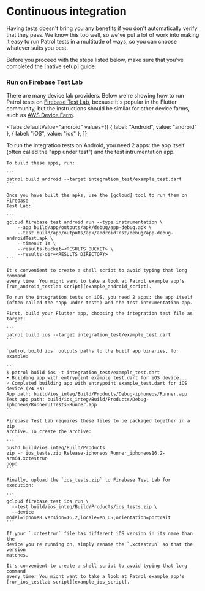 # Continuous integration

Having tests doesn't bring you any benefits if you don't automatically verify
that they pass. We know this too well, so we've put a lot of work into making it
easy to run Patrol tests in a multitude of ways, so you can choose whatever
suits you best.

<Info>
  Before you proceed with the steps listed below, make sure that you've
  completed the [native setup] guide.
</Info>

### Run on Firebase Test Lab

There are many device lab providers. Below we're showing how to run Patrol tests
on [Firebase Test Lab], because it's popular in the Flutter community, but the
instructions should be similar for other device farms, such as [AWS Device
Farm][aws_device_farm].

<Tabs
  defaultValue="android"
  values={[
    { label: "Android", value: "android" },
    { label: "iOS", value: "ios" },
  ]}
>
  <TabItem value="android">
    To run the integration tests on Android, you need 2 apps: the app itself
    (often called the "app under test") and the test intrumentation app.

    To build these apps, run:

    ```
    patrol build android --target integration_test/example_test.dart
    ```

    Once you have built the apks, use the [gcloud] tool to run them on Firebase
    Test Lab:

    ```
    gcloud firebase test android run --type instrumentation \
        --app build/app/outputs/apk/debug/app-debug.apk \
        --test build/app/outputs/apk/androidTest/debug/app-debug-androidTest.apk \
        --timeout 1m \
        --results-bucket=<RESULTS_BUCKET> \
        --results-dir=<RESULTS_DIRECTORY>
    ```

    It's convenient to create a shell script to avoid typing that long command
    every time. You might want to take a look at Patrol example app's
    [run_android_testlab script][example_android_script].

  </TabItem>
  <TabItem value="ios">

    To run the integration tests on iOS, you need 2 apps: the app itself
    (often called the "app under test") and the test intrumentation app.

    First, build your Flutter app, choosing the integration test file as target:

    ```
    patrol build ios --target integration_test/example_test.dart
    ```

    `patrol build ios` outputs paths to the built app binaries, for example:

    ```
    $ patrol build ios -t integration_test/example_test.dart
    • Building app with entrypoint example_test.dart for iOS device...
    ✓ Completed building app with entrypoint example_test.dart for iOS device (24.8s)
    App path: build/ios_integ/Build/Products/Debug-iphoneos/Runner.app
    Test app path: build/ios_integ/Build/Products/Debug-iphoneos/RunnerUITests-Runner.app
    ```

    Firebase Test Lab requires these files to be packaged together in a zip
    archive. To create the archive:

    ```
    pushd build/ios_integ/Build/Products
    zip -r ios_tests.zip Release-iphoneos Runner_iphoneos16.2-arm64.xctestrun
    popd
    ```

    Finally, upload the `ios_tests.zip` to Firebase Test Lab for execution:

    ```
    gcloud firebase test ios run \
      --test build/ios_integ/Build/Products/ios_tests.zip \
      --device model=iphone8,version=16.2,locale=en_US,orientation=portrait
    ```

    If your `.xctestrun` file has different iOS version in its name than the
    device you're running on, simply rename the `.xctestrun` so that the version
    matches.

    It's convenient to create a shell script to avoid typing that long command
    every time. You might want to take a look at Patrol example app's
    [run_ios_testlab script][example_ios_script].

  </TabItem>
</Tabs>

[native setup]: /native/setup
[gcloud]: https://cloud.google.com/sdk/gcloud
[example_android_script]: https://github.com/leancodepl/patrol/blob/master/packages/patrol/example/run_android_testlab
[example_ios_script]: https://github.com/leancodepl/patrol/blob/master/packages/patrol/example/run_ios_testlab
[firebase test lab]: https://firebase.google.com/products/test-lab
[aws_device_farm]: https://aws.amazon.com/device-farm
